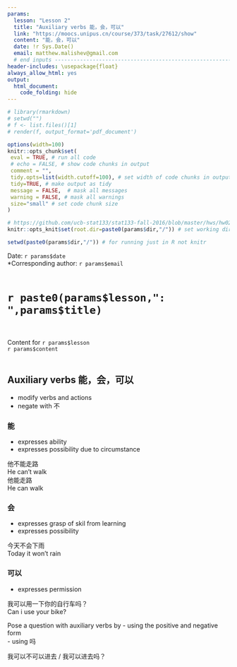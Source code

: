 ```yaml
---
params:
  lesson: "Lesson 2"
  title: "Auxiliary verbs 能，会，可以"  
  link: "https://moocs.unipus.cn/course/373/task/27612/show"
  content: "能，会，可以"
  date: !r Sys.Date()
  email: matthew.malishev@gmail.com    
  # end inputs ---------------------------------------------------------------
header-includes: \usepackage{float}
always_allow_html: yes
output:
  html_document:
    code_folding: hide
---
```


```r
# library(rmarkdown)
# setwd("")
# f <- list.files()[1]
# render(f, output_format='pdf_document')
```

```r
options(width=100)
knitr::opts_chunk$set(
 eval = TRUE, # run all code
 # echo = FALSE, # show code chunks in output 
 comment = "",
 tidy.opts=list(width.cutoff=100), # set width of code chunks in output
 tidy=TRUE, # make output as tidy
 message = FALSE,  # mask all messages
 warning = FALSE, # mask all warnings 
 size="small" # set code chunk size
)

# https://github.com/ucb-stat133/stat133-fall-2016/blob/master/hws/hw02-tables-ggplot.Rmd
knitr::opts_knit$set(root.dir=paste0(params$dir,"/")) # set working dir

setwd(paste0(params$dir,"/")) # for running just in R not knitr
```

\newpage   

Date: `r params$date`  
*Corresponding author: `r params$email`  
\  

# `r paste0(params$lesson,": ",params$title)`    
\  

Content for `r params$lesson`  
`r params$content`      
\  

<!-- ____________________________________________________________________________ -->
<!-- ____________________________________________________________________________ -->
<!-- ____________________________________________________________________________ -->
<!-- start body -->  

## Auxiliary verbs 能，会，可以  
- modify verbs and actions    
- negate with 不  

### 能  
- expresses ability  
- expresses possibility due to circumstance   

他不能走路  
He can't walk  
他能走路  
He can walk  

### 会    
- expresses grasp of skil from learning    
- expresses possibility    

今天不会下雨  
Today it won't rain  

### 可以   
- expresses permission  

我可以用一下你的自行车吗？   
Can i use your bike?  

Pose a question with auxiliary verbs by
- using the positive and negative form  
- using 吗


我可以不可以进去 / 我可以进去吗？  









